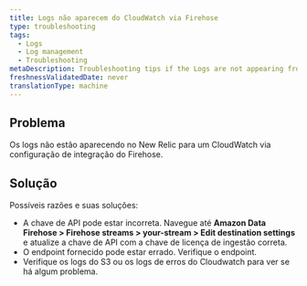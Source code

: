 ```yaml
---
title: Logs não aparecem do CloudWatch via Firehose
type: troubleshooting
tags:
  - Logs
  - Log management
  - Troubleshooting
metaDescription: Troubleshooting tips if the Logs are not appearing from CloudWatch via Firehose.
freshnessValidatedDate: never
translationType: machine
---
```


## Problema

Os logs não estão aparecendo no New Relic para um CloudWatch via configuração de integração do Firehose.

## Solução

Possíveis razões e suas soluções:

* A chave de API pode estar incorreta. Navegue até <DNT>**Amazon Data Firehose &gt; Firehose streams &gt; your-stream &gt; Edit destination settings**</DNT> e atualize a chave de API com a chave de licença de ingestão correta.
* O endpoint fornecido pode estar errado. Verifique o endpoint.
* Verifique os logs do S3 ou os logs de erros do Cloudwatch para ver se há algum problema.